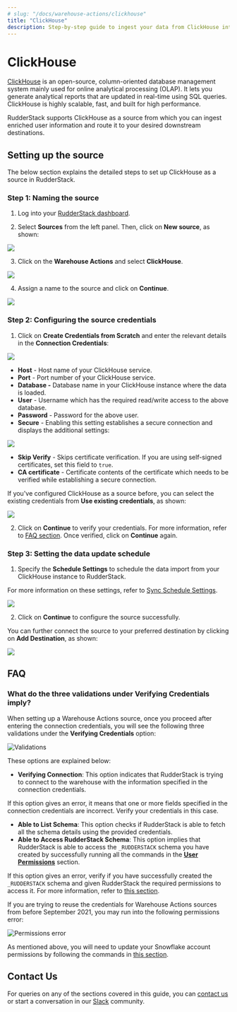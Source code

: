 ```yaml
---
# slug: "/docs/warehouse-actions/clickhouse"
title: "ClickHouse"
description: Step-by-step guide to ingest your data from ClickHouse into RudderStack.
---
```


# ClickHouse

[ClickHouse](https://clickhouse.tech/) is an open-source, column-oriented database management system mainly used for online analytical processing \(OLAP\). It lets you generate analytical reports that are updated in real-time using SQL queries. ClickHouse is highly scalable, fast, and built for high performance.

RudderStack supports ClickHouse as a source from which you can ingest enriched user information and route it to your desired downstream destinations.

## Setting up the source

The below section explains the detailed steps to set up ClickHouse as a source in RudderStack.

### Step 1: Naming the source

1. Log into your [RudderStack dashboard](https://app.rudderlabs.com/signup?type=freetrial).

2. Select **Sources** from the left panel. Then, click on **New source**, as shown:

<img src="../assets/warehouse-actions-sources/new-source.png" />

3. Click on the **Warehouse Actions** and select **ClickHouse**.

<img src="../assets/warehouse-actions-sources/warehouse-source-clickhouse.png" />

4. Assign a name to the source and click on **Continue**.

<img src="../assets/warehouse-actions-sources/source-name-clickhouse.png" />


### Step 2: Configuring the source credentials

1. Click on **Create Credentials from Scratch** and enter the relevant details in the **Connection Credentials**:

<img src="../assets/warehouse-actions-sources/clickhouse-connection-settings.png" />

- **Host** - Host name of your ClickHouse service.
- **Port** - Port number of your ClickHouse service.
- **Database -** Database name in your ClickHouse instance where the data is loaded.
- **User** - Username which has the required read/write access to the above database.
- **Password** - Password for the above user.
- **Secure** - Enabling this setting establishes a secure connection and displays the additional settings:

<img src="../assets/warehouse-actions-sources/clickhouse-additional-settings.png" />

  - **Skip Verify** - Skips certificate verification. If you are using self-signed certificates, set this field to `true`.
  - **CA certificate** -  Certificate contents of the certificate which needs to be verified while establishing a secure connection.

<div class="successBlock">

  If you've configured ClickHouse as a source before, you can select the existing
  credentials from <strong>Use existing credentials</strong>, as shown:

<img src="../assets/warehouse-actions-sources/use-existing-creds.png" />

</div>

2. Click on **Continue** to verify your credentials. For more information, refer to [FAQ section](https://www.rudderstack.com/docs/warehouse-actions/clickhouse/#faq). Once verified, click on **Continue** again.

### Step 3: Setting the data update schedule

1. Specify the **Schedule Settings** to schedule the data import from your ClickHouse instance to RudderStack. 

<div class="infoBlock">

For more information on these settings, refer to <a href = "https://www.rudderstack.com/docs/warehouse-actions/common-settings/sync-schedule-settings/">Sync Schedule Settings</a>.
</div>

<img src="../assets/warehouse-actions-sources/schedule-settings.png" />

2. Click on **Continue** to configure the source successfully.

<div class="infoBlock">

 You can further connect the source to your preferred destination by clicking on <strong>Add Destination</strong>, as shown:

<img src="../assets/warehouse-actions-sources/add-destination-clickhouse.png" />

</div>

## FAQ

### What do the three validations under Verifying Credentials imply?

When setting up a Warehouse Actions source, once you proceed after entering the connection credentials, you will see the following three validations under the **Verifying Credentials** option:

<img src="../assets/warehouse-actions-sources/validations.png" alt="Validations" />

These options are explained below:

* **Verifying Connection**: This option indicates that RudderStack is trying to connect to the warehouse with the information specified in the connection credentials. 

<div class="warningBlock">

If this option gives an error, it means that one or more fields specified in the connection credentials are incorrect. Verify your credentials in this case.
</div>

* **Able to List Schema**: This option checks if RudderStack is able to fetch all the schema details using the provided credentials. 
* **Able to Access RudderStack Schema**: This option implies that RudderStack is able to access the `_RUDDERSTACK` schema you have created by successfully running all the commands in the [**User Permissions**](https://rudderstack.com/docs/warehouse-actions/snowflake#granting-permissions) section. 

<div class="warningBlock">

If this option gives an error, verify if you have successfully created the <code class="inline-code">_RUDDERSTACK</code> schema and given RudderStack the required permissions to access it. For more information, refer to [this section](https://rudderstack.com/docs/warehouse-actions/snowflake#creating-the-rudderstack-schema-and-granting-permissions).
</div>

<div class="infoBlock">

If you are trying to reuse the credentials for Warehouse Actions sources from before September 2021, you may run into the following permissions error:

<img src="../assets/warehouse-actions-sources/permissions-error.png" alt="Permissions error" />

As mentioned above, you will need to update your Snowflake account permissions by following the commands in [this section](https://rudderstack.com/docs/warehouse-actions/snowflake#creating-the-rudderstack-schema-and-granting-permissions).
</div>

## Contact Us

For queries on any of the sections covered in this guide, you can [contact us](mailto:%20docs@rudderstack.com) or start a conversation in our [Slack](https://rudderstack.com/join-rudderstack-slack-community) community.
